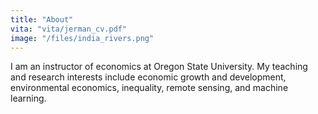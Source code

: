```yaml
---
title: "About"
vita: "vita/jerman_cv.pdf"
image: "/files/india_rivers.png"
---
```


I am an instructor of economics at Oregon State University. My teaching and research interests include economic growth and development, environmental economics, inequality, remote sensing, and machine learning.
